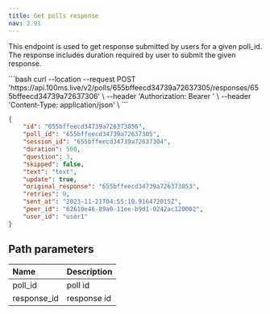 ```yaml
---
title: Get polls response
nav: 3.91
---
```


This endpoint is used to get response submitted by users for a given poll_id. The response includes duration required by user to submit the given response.

<GetRequest title="https://api.100ms.live/v2/polls/<poll_id>/responses/<repsonse_id>" />

<Request id="req-0">
```bash
curl --location --request POST 'https://api.100ms.live/v2/polls/655bffeecd34739a72637305/responses/655bffeecd34739a72637306' \
--header 'Authorization: Bearer <management_token>' \
--header 'Content-Type: application/json' \
```
</Request>

<ResponseBox id="res-0" status="200 OK">

```json
{
    "id": "655bffeecd34739a726373056",
    "poll_id": "655bffeecd34739a72637305",
    "session_id": "655bffeecd34739a72637304",
    "duration": 500,
    "question": 3,
    "skipped": false,
    "text": "text",
    "update": true,
    "original_response": "655bffeecd34739a726373053",
    "retries": 0,
    "sent_at": "2023-11-21T04:55:10.916472015Z",
    "peer_id": "62610e46-89a0-11ee-b9d1-0242ac120002",
    "user_id": "user1"
}
```

</ResponseBox>



## Path parameters

| Name               | Description                                                                                   |
| :----------------- | :------- |
| poll_id <br/>         | poll id       |
| response_id <br/>        | response id    |
